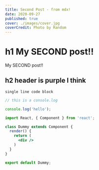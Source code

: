 ```yaml
---
title: Second Post - from mdx!
date: 2020-09-27
published: true
cover: ./images/cover.jpg
coverCredit: Photo by Random
---
```


# h1 My SECOND post!!

My SECOND post!!

## h2 header is purple I think

`single line code block`

```js
// this is a console.log

console.log('hello');
```

```jsx
import React, { Component } from 'react';

class Dummy extends Component {
  render() {
    return (
      <div />
    )
  }
}

export default Dummy;
```
